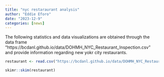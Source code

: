 ```yaml
---
title: "nyc restaraurant analysis"
author: "Eddie Eforo"
date: "2023-12-9"
categories: [news]
---
```




The following statistics and data visualizations are obtained through the data frame "https://bcdanl.github.io/data/DOHMH_NYC_Restaurant_Inspection.csv" and provide information regarding new yokr city restaurants.

```r
restaurant <- read.csv("https://bcdanl.github.io/data/DOHMH_NYC_Restaurant_Inspection.csv")
```





```r
skimr::skim(restaurant)
```





